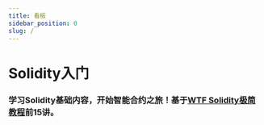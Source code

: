 ```yaml
---
title: 看板
sidebar_position: 0
slug: /
---
```



# Solidity入门
### 学习Solidity基础内容，开始智能合约之旅！基于[WTF Solidity极简教程](https://github.com/AmazingAng/WTF-Solidity)前15讲。
<PageMetadata
  title="Solidity入门"
  description="学习Solidity基础内容，开始智能合约之旅！"
  image="https://vjcxgodediuyprqxqpzo.supabase.co/storage/v1/object/public/images/101.png"
/>
<QuizDashboard courseId={SOLIDITY_COURSE_ID}></QuizDashboard>